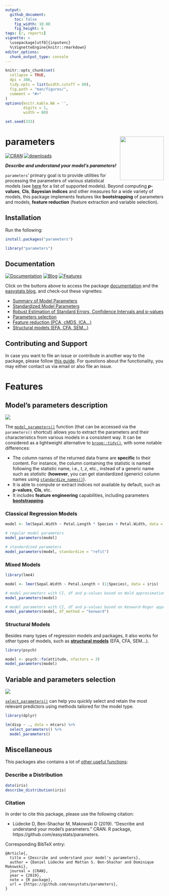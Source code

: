 ```yaml
---
output: 
  github_document:
    toc: false
    fig_width: 10.08
    fig_height: 6
tags: [r, reports]
vignette: >
  \usepackage[utf8]{inputenc}
  %\VignetteEngine{knitr::rmarkdown}
editor_options: 
  chunk_output_type: console
---
```


```r
knitr::opts_chunk$set(
  collapse = TRUE,
  dpi = 300,
  tidy.opts = list(width.cutoff = 80),
  fig.path = "man/figures/",
  comment = "#>"
)
options(knitr.kable.NA = '',
        digits = 1,
        width = 80)

set.seed(333)
```

# parameters <img src='man/figures/logo.png' align="right" height="139" />

[![CRAN](http://www.r-pkg.org/badges/version/parameters)](https://cran.r-project.org/package=parameters)
[![downloads](http://cranlogs.r-pkg.org/badges/parameters)](https://cran.r-project.org/package=parameters)

***Describe and understand your model's parameters!***

`parameters`' primary goal is to provide utilities for processing the parameters of various statistical models (see [here](https://easystats.github.io/insight/) for a list of supported models). Beyond computing ***p*-values**, **CIs**, **Bayesian indices** and other measures for a wide variety of models, this package implements features like **bootstrapping** of parameters and models, **feature reduction** (feature extraction and variable selection).

## Installation

Run the following:

```r
install.packages("parameters")
```
```r
library("parameters")
```

## Documentation

[![Documentation](https://img.shields.io/badge/documentation-parameters-orange.svg?colorB=E91E63)](https://easystats.github.io/parameters/)
[![Blog](https://img.shields.io/badge/blog-easystats-orange.svg?colorB=FF9800)](https://easystats.github.io/blog/posts/)
[![Features](https://img.shields.io/badge/features-parameters-orange.svg?colorB=2196F3)](https://easystats.github.io/parameters/reference/index.html)

Click on the buttons above to access the package [documentation](https://easystats.github.io/parameters/) and the [easystats blog](https://easystats.github.io/blog/posts/), and check-out these vignettes:


- [Summary of Model Parameters](https://easystats.github.io/parameters/articles/model_parameters.html)
- [Standardized Model Parameters](https://easystats.github.io/parameters/articles/model_parameters_standardized.html)
- [Robust Estimation of Standard Errors, Confidence Intervals and p-values](https://easystats.github.io/parameters/articles/model_parameters_robust.html)
- [Parameters selection](https://easystats.github.io/parameters/articles/parameters_selection.html)
- [Feature reduction (PCA, cMDS, ICA...)](https://easystats.github.io/parameters/articles/parameters_reduction.html)
- [Structural models (EFA, CFA, SEM...)](https://easystats.github.io/parameters/articles/efa_cfa.html)

## Contributing and Support

In case you want to file an issue or contribute in another way to the package, please follow [this guide](https://github.com/easystats/parameters/blob/master/.github/CONTRIBUTING.md). For questions about the functionality, you may either contact us via email or also file an issue.


# Features
 
## Model's parameters description

<p><img src='man/figures/figure1.png' align="center" /></p>

The [`model_parameters()`](https://easystats.github.io/parameters/articles/model_parameters.html) function (that can be accessed via the `parameters()` shortcut) allows you to extract the parameters and their characteristics from various models in a consistent way. It can be considered as a lightweight alternative to [`broom::tidy()`](https://github.com/tidymodels/broom), with some notable differences: 

- The column names of the returned data frame are **specific** to their content. For instance, the column containing the statistic is named following the statistic name, i.e., *t*, *z*, etc., instead of a generic name such as *statistic* (**however**, you can get standardized (generic) column names using [`standardize_names()`](https://easystats.github.io/parameters/reference/standardize_names.html)).
- It is able to compute or extract indices not available by default, such as ***p*-values**, **CIs**, etc.
- It includes **feature engineering** capabilities, including parameters [**bootstrapping**](https://easystats.github.io/parameters/reference/bootstrap_parameters.html).


### Classical Regression Models

```r
model <- lm(Sepal.Width ~ Petal.Length * Species + Petal.Width, data = iris)

# regular model parameters
model_parameters(model)

# standardized parameters
model_parameters(model, standardize = "refit")
```

### Mixed Models

```r
library(lme4)

model <- lmer(Sepal.Width ~ Petal.Length + (1|Species), data = iris)

# model parameters with CI, df and p-values based on Wald approximation
model_parameters(model)

# model parameters with CI, df and p-values based on Kenward-Roger approximation
model_parameters(model, df_method = "kenward")
```

### Structural Models

Besides many types of regression models and packages, it also works for other types of models, such as [**structural models**](https://easystats.github.io/parameters/articles/efa_cfa.html) (EFA, CFA, SEM...).

```r
library(psych)

model <- psych::fa(attitude, nfactors = 3)
model_parameters(model)
```



## Variable and parameters selection

<p><img src='man/figures/figure2.png' align="center" /></p>
 
[`select_parameters()`](https://easystats.github.io/parameters/articles/parameters_selection.html) can help you quickly select and retain the most relevant predictors using methods tailored for the model type.

```r
library(dplyr)

lm(disp ~ ., data = mtcars) %>% 
  select_parameters() %>% 
  model_parameters()
```

## Miscellaneous

This packages also contains a lot of [other useful functions](https://easystats.github.io/parameters/reference/index.html):

### Describe a Distribution

```r
data(iris)
describe_distribution(iris)
```

### Citation

In order to cite this package, please use the following citation:

  * Lüdecke D, Ben-Shachar M, Makowski D (2019). "Describe and understand your model's parameters." CRAN. R package, https://github.com/easystats/parameters.

Corresponding BibTeX entry:

```
@Article{,
  title = {Describe and understand your model's parameters},
  author = {Daniel Lüdecke and Mattan S. Ben-Shachar and Dominique Makowski},
  journal = {CRAN},
  year = {2019},
  note = {R package},
  url = {https://github.com/easystats/parameters},
}
```
